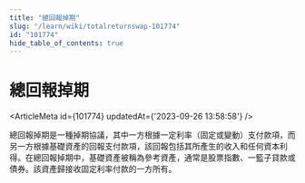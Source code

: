 ```yaml
---
title: "總回報掉期"
slug: "/learn/wiki/totalreturnswap-101774"
id: "101774"
hide_table_of_contents: true
---
```



# 總回報掉期

<ArticleMeta id={101774} updatedAt={'2023-09-26 13:58:58'} />
<div className='border-solid border-b border-t-0 my-4 border-[var(--ifm-color-gray-300)]' />

總回報掉期是一種掉期協議，其中一方根據一定利率（固定或變動）支付款項，而另一方根據基礎資產的回報支付款項，該回報包括其所產生的收入和任何資本利得。在總回報掉期中，基礎資產被稱為參考資產，通常是股票指數、一籃子貸款或債券。該資產歸接收固定利率付款的一方所有。
